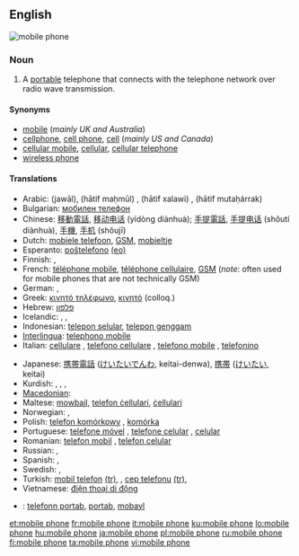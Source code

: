 ==English==
[[Image:Several mobile phones.png|thumb|mobile phone]]
{{wikipedia}}

===Noun===
{{en-noun|sg=[[mobile]] [[phone]]}}

# A [[portable]] telephone that connects with the telephone network over radio wave transmission.

====Synonyms====
* [[mobile]] (''mainly UK and Australia'')
* [[cellphone]], [[cell phone]], [[cell]] (''mainly US and Canada'')
* [[cellular mobile]], [[cellular]], [[cellular telephone]]
* [[wireless phone]]

====Translations====
{{trans-top|A portable telephone}}
* Arabic: {{Arab|[[جوال]]}} (jawāl), {{Arab|[[هاتف محمول]]}} (hātif maḥmūl) {{m}}, {{Arab|[[هاتف خلوي]]}} (hātif xalawi) {{m}}, {{Arab|[[هاتف متحرك]]}} (hātif mutaḥárrak) {{m}}
* Bulgarian: [[мобилен телефон]] {{m}}
* Chinese: [[移動電話]], [[移动电话]] (yídòng diànhuà); [[手提電話]], [[手提电话]] (shŏutí diànhuà), [[手機]], [[手机]] (shǒujī)
* Dutch: [[mobiele telefoon]], [[GSM]], [[mobieltje]] {{a|colloquial|diminutive}}
* Esperanto: [[posxtelefono|poŝtelefono]] [[:eo:posxtelefono|(eo)]]
* Finnish: {{t+|fi|matkapuhelin}}, {{t+|fi|kännykkä}}
* French: [[téléphone mobile]], [[téléphone cellulaire]], [[GSM]] (''note'': often used for mobile phones that are not technically GSM)
* German: {{t+|de|Handy}}, {{t+|de|Mobiltelefon}}
* Greek: [[κινητό τηλέφωνο]], [[κινητό]] (colloq.)
* Hebrew: [[פלפון]]
* Icelandic: {{t+|is|farsími|m}}, {{t+|is|gemsi|m}}, {{t-|is|GSM-sími|m}}
* Indonesian: [[telepon selular]], [[telepon genggam]]
* [[Interlingua]]: [[telephono mobile]]
* Italian: [[cellulare]] {{m}}, [[telefono cellulare]] {{m}}, [[telefono mobile]] {{m}}, [[telefonino]] {{m}}
{{trans-mid}}
* Japanese: [[携帯電話]] ([[けいたいでんわ]], keitai-denwa), [[携帯]] ([[けいたい]], keitai)
* Kurdish: {{t+|ku|telefona destan|f}}, {{t+|ku|telefona berîkê|f}}, {{t+|ku|telefona bêtêl|f}}, {{t+|ku|telefona mobîl|f}}
* [[Macedonian]]: {{t|mk|мобилен телефон|m|tr=móbilen telefón|sc=Cyrl}}
* Maltese: [[mowbajl]], [[telefon ċellulari]], [[ċellulari]]
* Norwegian: {{t+|no|mobiltelefon|m}}, {{t-|no|mobil|m}}
* Polish: [[telefon komórkowy]] {{m}}, [[komórka]] {{f}} {{a|colloquial}}
* Portuguese: [[telefone móvel]] {{m}}, [[telefone celular]] {{m}}, [[celular]] {{m}}
* Romanian: [[telefon mobil]] {{n}}, [[telefon celular]] {{n}}
* Russian: {{t-|ru|мобильный телефон|m|tr=mobíl'nyj telefón|sc=Cyrl}}, {{t-|ru|сотовый телефон|m|tr=sótovyj telefón|sc=Cyrl}}
* Spanish: {{t-|es|teléfono móvil}}, {{t+|es|móvil|m}}
* Swedish: {{t+|sv|mobiltelefon}}, {{t+|sv|mobil}}
* Turkish: [[mobil telefon]] [[:tr:mobil telefon|(tr)]], {{n}}, [[cep telefonu]] [[:tr:cep telefonu|(tr)]], {{n}}
* Vietnamese: [[điện thoại di động]]
{{trans-bottom}}

{{checktrans-top}}
<!--added {{ttbc}}s here.-->
<!-- Check the name of the language: Kriol, Creole or what -->
* {{ttbc|Kriol}}: [[telefonn portab]],  [[portab]],  [[mobayl]]
{{trans-bottom}}

[[et:mobile phone]]
[[fr:mobile phone]]
[[it:mobile phone]]
[[ku:mobile phone]]
[[lo:mobile phone]]
[[hu:mobile phone]]
[[ja:mobile phone]]
[[pl:mobile phone]]
[[ru:mobile phone]]
[[fi:mobile phone]]
[[ta:mobile phone]]
[[vi:mobile phone]]